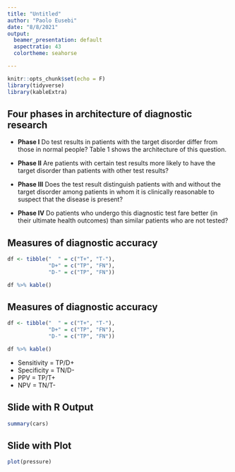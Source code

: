 ```yaml
---
title: "Untitled"
author: "Paolo Eusebi"
date: "8/8/2021"
output:
  beamer_presentation: default
  aspectratio: 43
  colortheme: seahorse

---
```


```r
knitr::opts_chunk$set(echo = F)
library(tidyverse)
library(kableExtra)
```

## Four phases in architecture of diagnostic research

- **Phase I** Do test results in patients with the target disorder differ from those in normal people? Table 1 shows the architecture of this question.

- **Phase II** Are patients with certain test results more likely to have the target disorder than patients with other test results?

- **Phase III** Does the test result distinguish patients with and without the target disorder among patients in whom it is clinically reasonable to suspect that the disease is present?

- **Phase IV** Do patients who undergo this diagnostic test fare better (in their ultimate health outcomes) than similar patients who are not tested?

## Measures of diagnostic accuracy

```r
df <- tibble("  " = c("T+", "T-"),
             "D+" = c("TP", "FN"),
             "D-" = c("TP", "FN"))

df %>% kable()
```


## Measures of diagnostic accuracy
```r
df <- tibble("  " = c("T+", "T-"),
             "D+" = c("TP", "FN"),
             "D-" = c("TP", "FN"))

df %>% kable()
```

- Sensitivity = TP/D+
- Specificity = TN/D-
- PPV = TP/T+
- NPV = TN/T-

## Slide with R Output

```r
summary(cars)
```

## Slide with Plot

```r
plot(pressure)
```

